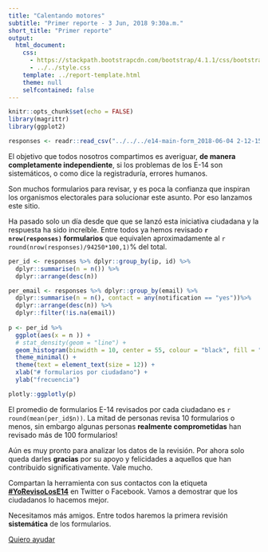 ```yaml
---
title: "Calentando motores"
subtitle: "Primer reporte - 3 Jun, 2018 9:30a.m."
short_title: "Primer reporte"
output: 
  html_document:
    css: 
      - https://stackpath.bootstrapcdn.com/bootstrap/4.1.1/css/bootstrap.min.css
      - ../../style.css
    template: ../report-template.html
    theme: null
    selfcontained: false
---
```


```r
knitr::opts_chunk$set(echo = FALSE)
library(magrittr)
library(ggplot2)

responses <- readr::read_csv("../../../e14-main-form_2018-06-04 2-12-15 am +1200.csv")
```

<div class="lead">
El objetivo que todos nosotros compartimos es averiguar, **de manera completamente independiente**, si los problemas de los E-14 son sistemáticos, o como dice la registraduría, errores humanos.

Son muchos formularios para revisar, y es poca la confianza que inspiran los organismos electorales para solucionar este asunto. 
Por eso lanzamos este sitio.

Ha pasado solo un día desde que que se lanzó esta iniciativa ciudadana y la respuesta ha sido increíble. 
Entre todos ya hemos revisado **`r nrow(responses)` formularios** que equivalen aproximadamente al `r round(nrow(responses)/94250*100,1)`% del total. 

```r

per_id <- responses %>% dplyr::group_by(ip, id) %>% 
  dplyr::summarise(n = n()) %>%
  dplyr::arrange(desc(n))

per_email <- responses %>% dplyr::group_by(email) %>%
  dplyr::summarise(n = n(), contact = any(notification == "yes"))%>%
  dplyr::arrange(desc(n)) %>%
  dplyr::filter(!is.na(email))
  
p <- per_id %>% 
  ggplot(aes(x = n )) +
  # stat_density(geom = "line") + 
  geom_histogram(binwidth = 10, center = 55, colour = "black", fill = "#007bff") +
  theme_minimal() +
  theme(text = element_text(size = 12)) +
  xlab("# formularios por ciudadano") +
  ylab("frecuencia")

plotly::ggplotly(p) 
```
<p class="text-muted pt-2 caption">El promedio de formularios E-14 revisados por cada ciudadano es `r round(mean(per_id$n))`. La mitad de personas revisa 10 formularios o menos, sin embargo algunas personas **realmente comprometidas** han revisado más de 100 formularios!<p>

Aún es muy pronto para analizar los datos de la revisión. Por ahora solo queda darles **gracias** por su apoyo y felicidades a aquellos que han contribuido significativamente. Vale mucho.

Compartan la herramienta con sus contactos con la etiqueta <a href="https://twitter.com/intent/tweet?text=Ayuda%20a%20saber%20si%20hubo%20fraude%20con%20los%20E-14&hashtags=YoRevisoLosE14,FraudeElectoral&url=http%3A%2F%2Frevisar-e14.com">**#YoRevisoLosE14**</a> en Twitter o Facebook. Vamos a demostrar que los ciudadanos lo hacemos mejor.

Necesitamos más amigos. Entre todos haremos la primera revisión **sistemática** de los formularios.

</div>

<div class="py-3"><a class="btn btn-primary btn-lg" href="/#the-meat" role="button">Quiero ayudar</a></div>
